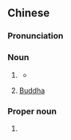 {{also|老佛爷}}
==Chinese==
{{zh-forms|s=老佛爷|type=12|lit=Venerable Lord Buddha}}

===Pronunciation===
{{zh-pron
|m=lǎofóyé,tl=y
|c=lou5 fat6 je4
|cat=n,pn
}}

===Noun===
{{zh-noun}}

# {{lb|zh|archaic}} {{n-g|A [[term of address]] and [[title]] for an [[empress dowager]], [[queen dowager]], [[empress mother]], [[queen mother]], or the [[like]].}}
#* {{zh-x|奴才 給 老佛爺 請安。|We [do hereby] pay respect to '''Your Majesty'''.}}
# {{lb|zh|Buddhism|informal}} [[Buddha]]

===Proper noun===
{{zh-proper}}

# {{lb|zh|late Qing}} {{n-g|A title of respect for {{w|Empress Dowager Cixi}}.}}